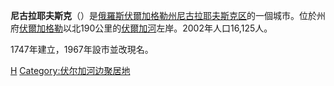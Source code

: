 {{coord|50|01|N|45|27|E|display=title}}
'''尼古拉耶夫斯克'''（{{lang|ru|Никола́евск}}）是[[俄羅斯|俄羅斯]][[伏爾加格勒州|伏爾加格勒州]][[尼古拉耶夫斯克区|尼古拉耶夫斯克区]]的一個城市。位於州府[[伏爾加格勒|伏爾加格勒]]以北190公里的[[伏爾加河|伏爾加河]]左岸。2002年人口16,125人。

1747年建立，1967年設市並改現名。

{{伏爾加格勒州城市}}
{{russia-geo-stub}}
[[Category:伏爾加格勒州城市|Н]]
[[Category:伏尔加河边聚居地|Category:伏尔加河边聚居地]]